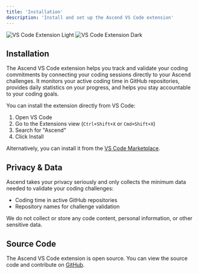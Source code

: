 ```yaml
---
title: 'Installation'
description: 'Install and set up the Ascend VS Code extension'
---
```


<img
  className="block dark:hidden"
  src="/images/vscode-light.png"
  alt="VS Code Extension Light"
/>
<img
  className="hidden dark:block"
  src="/images/vscode-dark.png"
  alt="VS Code Extension Dark"
/>

## Installation

The Ascend VS Code extension helps you track and validate your coding commitments by connecting your coding sessions directly to your Ascend challenges. It monitors your active coding time in GitHub repositories, provides daily statistics on your progress, and helps you stay accountable to your coding goals.

You can install the extension directly from VS Code:

1. Open VS Code
2. Go to the Extensions view (`Ctrl+Shift+X` or `Cmd+Shift+X`)
3. Search for "Ascend"
4. Click Install

Alternatively, you can install it from the [VS Code Marketplace](https://marketplace.visualstudio.com/items?itemName=Ascendsh.ascend).

## Privacy & Data

Ascend takes your privacy seriously and only collects the minimum data needed to validate your coding challenges:

- Coding time in active GitHub repositories
- Repository names for challenge validation

We do not collect or store any code content, personal information, or other sensitive data.

## Source Code

The Ascend VS Code extension is open source. You can view the source code and contribute on [GitHub](https://github.com/asc-end/vscode-extension).

